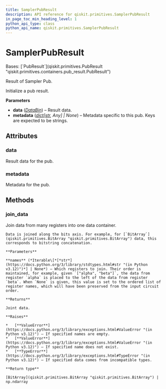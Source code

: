 ```yaml
---
title: SamplerPubResult
description: API reference for qiskit.primitives.SamplerPubResult
in_page_toc_min_heading_level: 1
python_api_type: class
python_api_name: qiskit.primitives.SamplerPubResult
---
```


# SamplerPubResult

<Class id="qiskit.primitives.SamplerPubResult" isDedicatedPage={true} github="https://github.com/Qiskit/qiskit/tree/stable/1.1/qiskit/primitives/containers/sampler_pub_result.py#L27-L74" signature="qiskit.primitives.SamplerPubResult(*data*, *metadata=None*)" modifiers="class">
  Bases: [`PubResult`](qiskit.primitives.PubResult "qiskit.primitives.containers.pub_result.PubResult")

  Result of Sampler Pub.

  Initialize a pub result.

  **Parameters**

  *   **data** ([*DataBin*](qiskit.primitives.DataBin "qiskit.primitives.DataBin")) – Result data.
  *   **metadata** ([*dict*](https://docs.python.org/3/library/stdtypes.html#dict "(in Python v3.12)")*\[*[*str*](https://docs.python.org/3/library/stdtypes.html#str "(in Python v3.12)")*, Any] | None*) – Metadata specific to this pub. Keys are expected to be strings.

  ## Attributes

  ### data

  <Attribute id="qiskit.primitives.SamplerPubResult.data">
    Result data for the pub.
  </Attribute>

  ### metadata

  <Attribute id="qiskit.primitives.SamplerPubResult.metadata">
    Metadata for the pub.
  </Attribute>

  ## Methods

  ### join\_data

  <Function id="qiskit.primitives.SamplerPubResult.join_data" github="https://github.com/Qiskit/qiskit/tree/stable/1.1/qiskit/primitives/containers/sampler_pub_result.py#L30-L74" signature="join\_data(*names=None*)">
    Join data from many registers into one data container.

    Data is joined along the bits axis. For example, for [`BitArray`](qiskit.primitives.BitArray "qiskit.primitives.BitArray") data, this corresponds to bitstring concatenation.

    **Parameters**

    **names** (*Iterable\[*[*str*](https://docs.python.org/3/library/stdtypes.html#str "(in Python v3.12)")*] | None*) – Which registers to join. Their order is maintained, for example, given `["alpha", "beta"]`, the data from register `alpha` is placed to the left of the data from register `beta`. When `None` is given, this value is set to the ordered list of register names, which will have been preserved from the input circuit order.

    **Returns**

    Joint data.

    **Raises**

    *   [**ValueError**](https://docs.python.org/3/library/exceptions.html#ValueError "(in Python v3.12)") – If specified names are empty.
    *   [**ValueError**](https://docs.python.org/3/library/exceptions.html#ValueError "(in Python v3.12)") – If specified name does not exist.
    *   [**TypeError**](https://docs.python.org/3/library/exceptions.html#TypeError "(in Python v3.12)") – If specified data comes from incompatible types.

    **Return type**

    [BitArray](qiskit.primitives.BitArray "qiskit.primitives.BitArray") | np.ndarray
  </Function>
</Class>


